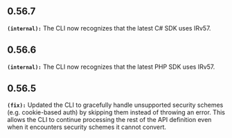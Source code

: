 ## 0.56.7
**`(internal):`** The CLI now recognizes that the latest C# SDK uses IRv57.


## 0.56.6
**`(internal):`** The CLI now recognizes that the latest PHP SDK uses IRv57.


## 0.56.5
**`(fix):`** Updated the CLI to gracefully handle unsupported security schemes (e.g. cookie-based auth) by skipping them
instead of throwing an error. This allows the CLI to continue processing the rest of the API definition even when
it encounters security schemes it cannot convert.


